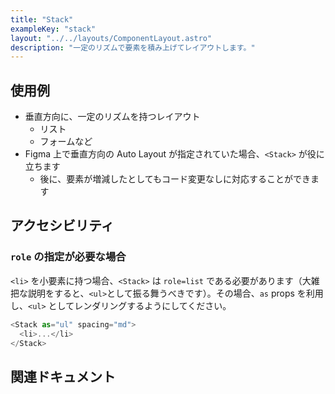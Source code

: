```yaml
---
title: "Stack"
exampleKey: "stack"
layout: "../../layouts/ComponentLayout.astro"
description: "一定のリズムで要素を積み上げてレイアウトします。"
---
```


## 使用例

- 垂直方向に、一定のリズムを持つレイアウト
  - リスト
  - フォームなど
- Figma 上で垂直方向の Auto Layout が指定されていた場合、`<Stack>` が役に立ちます
  - 後に、要素が増減したとしてもコード変更なしに対応することができます

## アクセシビリティ

### `role` の指定が必要な場合

`<li>` を小要素に持つ場合、`<Stack>` は `role=list` である必要があります（大雑把な説明をすると、`<ul>`として振る舞うべきです）。その場合、`as` props を利用し、`<ul>` としてレンダリングするようにしてください。

```js
<Stack as="ul" spacing="md">
  <li>...</li>
</Stack>
```

## 関連ドキュメント
